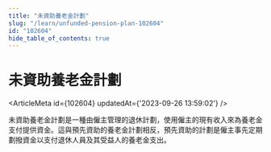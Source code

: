 ```yaml
---
title: "未資助養老金計劃"
slug: "/learn/unfunded-pension-plan-102604"
id: "102604"
hide_table_of_contents: true
---
```



# 未資助養老金計劃

<ArticleMeta id={102604} updatedAt={'2023-09-26 13:59:02'} />
<div className='border-solid border-b border-t-0 my-4 border-[var(--ifm-color-gray-300)]' />

未資助養老金計劃是一種由僱主管理的退休計劃，使用僱主的現有收入來為養老金支付提供資金。這與預先資助的養老金計劃相反，預先資助的計劃是僱主事先定期劃撥資金以支付退休人員及其受益人的養老金支出。
